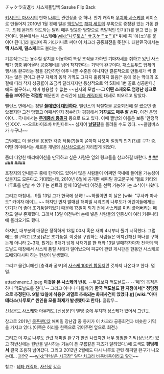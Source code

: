 チャクラ宙返り
사스케플립백
Sasuke Flip Back


[[키시모토 마사시]]의 만화 [[나루토]] 관련상품 중 하나. 인기 캐릭터 [[우치하 사스케]]를 베이스로 만들어져 2010년 1월 경에 일본 [[맥도날드]] [[해피밀|해피 세트]]의 부록으로 증정된 있는 가동 완구...인데 본래의 의도와는 달리 매우 엉뚱한 방향으로 폭발적인 인기(?)를 얻고 있는 물건이다. 일본에서는 사스케'''에'''([[wiki:"나루토스" サスケ'''ェ''']])[* 뒤에 꼭 '에(ェ)'를 붙여야 된다.]라 불리며 꼭 가타카나로 써야 이 차크라 공중회전을 뜻한다. 대한민국에서는 '''맥 사스케, 밀스케'''로도 불리는 중.


{{{#!html
<iframe width="420" height="315" src="http://www.youtube.com/embed/MXRZnlW3jcc" frameborder="0" allowfullscreen></iframe>
}}}

기본적으로는 용수철 장치를 이용하여 특정 조작을 가하면 기마자세를 취하고 있던 사스케가 껑충 뛰어올라 공중제비를 넘어 착지한다는 기믹의 완구이다. 패스트푸드 업체의 행사용 완구라는 점을 감안하면 아주 나쁜 수준은 아니지만 결론적으로 만듦새가 썩 좋지는 않은 편이고 완구 자체의 동작 기믹도 그다지 훌륭하지 않음[* 등에 꽂는 막대의 조절에 따라 착지 성공률이 조금씩 달라지지만 통상적으로 약 5회에 1번 꼴로 성공한다.]에도 불구하고, 차마 형용할 수 없는 ~~닌자의 모범~~'''그 어떤 소재와도 엄청난 싱크로율을 보여주는 적절함''' 때문인지 순식간에  [[네타 캐릭터]]의 대세로 떠오르고 말았다.

밸런스 면에서는 정말 '''[[쓸데없이 고퀄리티|쓸데없이 대단하다]]'''. 밸런스의 적절함을 공중회전에 잘 썼으면 좋았겠지만 그건 망했고 어째서인지 정수리가 평평해서 '''거꾸로도 매우 잘 선다'''. 이건 운명이야... 국내에서는 '''[http://todayhumor.co.kr/board/view.php?table=bestofbest&no=40974 무게중심 종결자]''' 등으로 뜨고 있다. 이때 짤방의 이름은 보통 '안정적인 XXX'. ~~오토바이조차 버틴다!!!~~ 심지어 [http://blaze006.tistory.com/146 '''날달걀''']을 올려둘 수도 있다. ~~콜럼버스가 누구냐~~

그밖에도 이 물건을 응용한 각종 작품(?)들이 쏟아져 나오며 절정의 인기(?)를 구가 중. 어떤 의미에서는 새로운 개념의 [[사신상]]으로서 자리잡게 되었다.

좀더 다양한 배리에이션을 만끽하고 싶은 사람은 옆의 링크들을 참고하길 바란다. [http://ruliweb.daum.net/ruliboard/read.htm?num=2016&table=ani_info&main=ani #] [http://ruliweb.daum.net/ruliboard/read.htm?table=ani_info&page=1&num=2021 ##] [http://todayhumor.co.kr/board/view.php?table=humorbest&no=299862 ###] [http://blaze006.tistory.com/98 ####]

포장지의 안내문구 중에 한국어도 있어서 많은 사람들이 어쩌면 국내에 들어올 가능성이 있을지도 모른다고 기대했는데, 2010년 8월에 공개된 해피밀 광고문구에 '헬로 키티와 나루토를 만날 수 있다'는 멘트와 함께 13일부터 이것을 선택 가능하다는 소식이 나왔다.

그리고 마침내... 9월 13일 그가 한국에 상륙!! ~~하필이면 이 날은 [wiki: "쿠사카 마사토" 카이자 데이]...~~ 하지만 먼저 발매된 해피밀 시리즈의 나루토가 어린이들에게는 인기가 더 좋아 조기품절되었기 때문에 13일이 되기 전에 사스케를 미리 풀어버리는 매장도 일부 존재했다. 그래서 13일 이전부터 손에 넣은 사람들의 인증샷이 여러 커뮤니티에 올라오기도 했다.

하지만, 대부분의 매장은 정직하게 13일 00시 혹은 새벽 4시부터 풀기 시작했다. 그럼에도 불구하고 [포풍]같은 조기품절. 이것을 구입하는 사람들은 어지간해선 하나를 구하는게 아니라 2~3개, 많게는 6개가 넘게 사재기를 한 터라 13일 발매하자마자 전국의 맥도날드 매장에서 사스케 품절 사태가 일어났으며 피규어 관련 게시판은 한동안 사스케로 도배되다시피 하는 현상이 발생했다. 

그리고 물건너에선 [충격과 공포]의 [http://ramiri.egloos.com/925662 사스케 100인 합동지]란 것까지 나온다고 한다. 덜덜.

attachment:_1.jpeg
'''이것을 본 사스케의 반응.''' --두고보자 맥도날드-- --'매'의 목적은 하나 맥도날드를 친다.'--
그리고 아니나 다를까(?) '''한국 맥도날드 한 지점에서[* 청담점으로 추정된다. 9월 13일에 식용유 과열로 추측되는 화재사건이 있었다.[http://www.newsprime.co.kr/news/articleView.html?idxno=160504 #]] [wiki:"아마테라스(나루토)" 원인을 모를 화재가 발생했다고 한다].''' 흠많무...

[http://gall.dcinside.com/starcraft/6553252 신상문도 사스케화] 아무래도 [신상문]의 별명 중에 우치하 상스케가 있어서 그런듯.

참고로 2011년 [[쿵푸팬더2]] 해피밀 장난감 중 몽키가 이 차크라 공중회전과 비슷한 기믹을 가지고 있다.(이쪽은 허리를 한쪽으로 꺾어주면 옆으로 회전.)

그리고 이 후로 나루토 관련 해피밀 완구가 한번 나왔지만 너무 평범한 기믹(상반신만 있고 하반신에는 원반을 발사하는 기능이 든 구름같은 파츠가 달려있다.)에 도색도 '''평범해서''' 결국 조용히 넘어갔다. 그리고 2012년 2월에도 다시 나루토 관련 해피밀 완구가 나오는데... [http://waterlotus.egloos.com/3290660 과연?] ~~[[wiki:"현실은 시궁창" 일단 차크라 바둥바둥이라고 할까]]~~ 

참고 : [[네타 캐릭터]], [[사신상]]
[[각주]]
